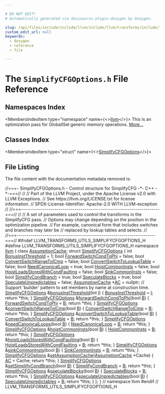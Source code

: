 ```yaml
---

# DO NOT EDIT!
# Automatically generated via docusaurus-plugin-doxygen by Doxygen.

slug: /api/files/include/include/llvm/include/llvm/transforms/include/llvm/transforms/utils/simplifycfgoptions-h
custom_edit_url: null
keywords:
  - doxygen
  - reference
  - file

---
```





# The `SimplifyCFGOptions.h` File Reference

<DoxygenPage pluginConfig={pluginConfig}>



## Namespaces Index

<MembersIndex>

<MembersIndexItem
  type="namespace"
  name={<><a href="/docs/api/namespaces/llvm">llvm</a></>}>
This is an optimization pass for GlobalISel generic memory operations. <a href="/docs/api/namespaces/llvm/#details">More...</a>
</MembersIndexItem>

</MembersIndex>

## Classes Index

<MembersIndex>

<MembersIndexItem
  type="struct"
  name={<><a href="/docs/api/structs/llvm/simplifycfgoptions">SimplifyCFGOptions</a></>}>
</MembersIndexItem>

</MembersIndex>


## File Listing

The file content with the documentation metadata removed is:

<ProgramListing>

<Link id="l00001" /><CodeLine lineNumber="1"><Highlight kind="comment">//===- SimplifyCFGOptions.h - Control structure for SimplifyCFG -&#42;- C++ -&#42;-===//</Highlight><Highlight kind="normal"></Highlight></CodeLine>
<Link id="l00002" /><CodeLine lineNumber="2"><Highlight kind="normal"></Highlight><Highlight kind="comment">//</Highlight><Highlight kind="normal"></Highlight></CodeLine>
<Link id="l00003" /><CodeLine lineNumber="3"><Highlight kind="normal"></Highlight><Highlight kind="comment">// Part of the LLVM Project, under the Apache License v2.0 with LLVM Exceptions.</Highlight><Highlight kind="normal"></Highlight></CodeLine>
<Link id="l00004" /><CodeLine lineNumber="4"><Highlight kind="normal"></Highlight><Highlight kind="comment">// See https://llvm.org/LICENSE.txt for license information.</Highlight><Highlight kind="normal"></Highlight></CodeLine>
<Link id="l00005" /><CodeLine lineNumber="5"><Highlight kind="normal"></Highlight><Highlight kind="comment">// SPDX-License-Identifier: Apache-2.0 WITH LLVM-exception</Highlight><Highlight kind="normal"></Highlight></CodeLine>
<Link id="l00006" /><CodeLine lineNumber="6"><Highlight kind="normal"></Highlight><Highlight kind="comment">//</Highlight><Highlight kind="normal"></Highlight></CodeLine>
<Link id="l00007" /><CodeLine lineNumber="7"><Highlight kind="normal"></Highlight><Highlight kind="comment">//===----------------------------------------------------------------------===//</Highlight><Highlight kind="normal"></Highlight></CodeLine>
<Link id="l00008" /><CodeLine lineNumber="8"><Highlight kind="normal"></Highlight><Highlight kind="comment">//</Highlight><Highlight kind="normal"></Highlight></CodeLine>
<Link id="l00009" /><CodeLine lineNumber="9"><Highlight kind="normal"></Highlight><Highlight kind="comment">// A set of parameters used to control the transforms in the SimplifyCFG pass.</Highlight><Highlight kind="normal"></Highlight></CodeLine>
<Link id="l00010" /><CodeLine lineNumber="10"><Highlight kind="normal"></Highlight><Highlight kind="comment">// Options may change depending on the position in the optimization pipeline.</Highlight><Highlight kind="normal"></Highlight></CodeLine>
<Link id="l00011" /><CodeLine lineNumber="11"><Highlight kind="normal"></Highlight><Highlight kind="comment">// For example, canonical form that includes switches and branches may later be</Highlight><Highlight kind="normal"></Highlight></CodeLine>
<Link id="l00012" /><CodeLine lineNumber="12"><Highlight kind="normal"></Highlight><Highlight kind="comment">// replaced by lookup tables and selects.</Highlight><Highlight kind="normal"></Highlight></CodeLine>
<Link id="l00013" /><CodeLine lineNumber="13"><Highlight kind="normal"></Highlight><Highlight kind="comment">//</Highlight><Highlight kind="normal"></Highlight></CodeLine>
<Link id="l00014" /><CodeLine lineNumber="14"><Highlight kind="normal"></Highlight><Highlight kind="comment">//===----------------------------------------------------------------------===//</Highlight><Highlight kind="normal"></Highlight></CodeLine>
<Link id="l00015" /><CodeLine lineNumber="15"><Highlight kind="normal"></Highlight></CodeLine>
<Link id="l00016" /><CodeLine lineNumber="16"><Highlight kind="normal"></Highlight><Highlight kind="preprocessor">#ifndef LLVM&#95;TRANSFORMS&#95;UTILS&#95;SIMPLIFYCFGOPTIONS&#95;H</Highlight><Highlight kind="normal"></Highlight></CodeLine>
<Link id="l00017" /><CodeLine lineNumber="17"><Highlight kind="normal"></Highlight><Highlight kind="preprocessor">#define LLVM&#95;TRANSFORMS&#95;UTILS&#95;SIMPLIFYCFGOPTIONS&#95;H</Highlight><Highlight kind="normal"></Highlight></CodeLine>
<Link id="l00018" /><CodeLine lineNumber="18"><Highlight kind="normal"></Highlight></CodeLine>
<Link id="l00019" /><CodeLine lineNumber="19"><Highlight kind="normal"></Highlight><Highlight kind="keyword">namespace </Highlight><Highlight kind="normal"><a href="/docs/api/namespaces/llvm">llvm</a> &#123;</Highlight></CodeLine>
<Link id="l00020" /><CodeLine lineNumber="20"><Highlight kind="normal"></Highlight></CodeLine>
<Link id="l00021" /><CodeLine lineNumber="21"><Highlight kind="normal"></Highlight><Highlight kind="keyword">class </Highlight><Highlight kind="normal"><a href="/docs/api/classes/llvm/assumptioncache">AssumptionCache</a>;</Highlight></CodeLine>
<Link id="l00022" /><CodeLine lineNumber="22"><Highlight kind="normal"></Highlight></CodeLine>
<Link id="l00023" /><CodeLine lineNumber="23" lineLink="/docs/api/structs/llvm/simplifycfgoptions"><Highlight kind="normal"></Highlight><Highlight kind="keyword">struct </Highlight><Highlight kind="normal"><a href="/docs/api/structs/llvm/simplifycfgoptions">SimplifyCFGOptions</a> &#123;</Highlight></CodeLine>
<Link id="l00024" /><CodeLine lineNumber="24" lineLink="/docs/api/structs/llvm/simplifycfgoptions/#aa9a729056fabb32992701eebdd7cf5b9"><Highlight kind="normal">  </Highlight><Highlight kind="keywordtype">int</Highlight><Highlight kind="normal"> <a href="/docs/api/structs/llvm/simplifycfgoptions/#aa9a729056fabb32992701eebdd7cf5b9">BonusInstThreshold</a> = 1;</Highlight></CodeLine>
<Link id="l00025" /><CodeLine lineNumber="25" lineLink="/docs/api/structs/llvm/simplifycfgoptions/#a415f2d1a54619f02c4754aeddec50ce9"><Highlight kind="normal">  </Highlight><Highlight kind="keywordtype">bool</Highlight><Highlight kind="normal"> <a href="/docs/api/structs/llvm/simplifycfgoptions/#a415f2d1a54619f02c4754aeddec50ce9">ForwardSwitchCondToPhi</a> = </Highlight><Highlight kind="keyword">false</Highlight><Highlight kind="normal">;</Highlight></CodeLine>
<Link id="l00026" /><CodeLine lineNumber="26" lineLink="/docs/api/structs/llvm/simplifycfgoptions/#a7a1ae16c64cd5c58b1a3620734e235e3"><Highlight kind="normal">  </Highlight><Highlight kind="keywordtype">bool</Highlight><Highlight kind="normal"> <a href="/docs/api/structs/llvm/simplifycfgoptions/#a7a1ae16c64cd5c58b1a3620734e235e3">ConvertSwitchRangeToICmp</a> = </Highlight><Highlight kind="keyword">false</Highlight><Highlight kind="normal">;</Highlight></CodeLine>
<Link id="l00027" /><CodeLine lineNumber="27" lineLink="/docs/api/structs/llvm/simplifycfgoptions/#ac4904d8402bc7fc278ba06526a82f5ab"><Highlight kind="normal">  </Highlight><Highlight kind="keywordtype">bool</Highlight><Highlight kind="normal"> <a href="/docs/api/structs/llvm/simplifycfgoptions/#ac4904d8402bc7fc278ba06526a82f5ab">ConvertSwitchToLookupTable</a> = </Highlight><Highlight kind="keyword">false</Highlight><Highlight kind="normal">;</Highlight></CodeLine>
<Link id="l00028" /><CodeLine lineNumber="28" lineLink="/docs/api/structs/llvm/simplifycfgoptions/#a00130b7d271c765983efba64bd397112"><Highlight kind="normal">  </Highlight><Highlight kind="keywordtype">bool</Highlight><Highlight kind="normal"> <a href="/docs/api/structs/llvm/simplifycfgoptions/#a00130b7d271c765983efba64bd397112">NeedCanonicalLoop</a> = </Highlight><Highlight kind="keyword">true</Highlight><Highlight kind="normal">;</Highlight></CodeLine>
<Link id="l00029" /><CodeLine lineNumber="29" lineLink="/docs/api/structs/llvm/simplifycfgoptions/#a54ed821c6abe06edcd8431a6ebc09d5a"><Highlight kind="normal">  </Highlight><Highlight kind="keywordtype">bool</Highlight><Highlight kind="normal"> <a href="/docs/api/structs/llvm/simplifycfgoptions/#a54ed821c6abe06edcd8431a6ebc09d5a">HoistCommonInsts</a> = </Highlight><Highlight kind="keyword">false</Highlight><Highlight kind="normal">;</Highlight></CodeLine>
<Link id="l00030" /><CodeLine lineNumber="30" lineLink="/docs/api/structs/llvm/simplifycfgoptions/#ad648648921ea172a1bc37fe50dc2528c"><Highlight kind="normal">  </Highlight><Highlight kind="keywordtype">bool</Highlight><Highlight kind="normal"> <a href="/docs/api/structs/llvm/simplifycfgoptions/#ad648648921ea172a1bc37fe50dc2528c">HoistLoadsStoresWithCondFaulting</a> = </Highlight><Highlight kind="keyword">false</Highlight><Highlight kind="normal">;</Highlight></CodeLine>
<Link id="l00031" /><CodeLine lineNumber="31" lineLink="/docs/api/structs/llvm/simplifycfgoptions/#a1fcd608e63dee5c02b20940b343e6136"><Highlight kind="normal">  </Highlight><Highlight kind="keywordtype">bool</Highlight><Highlight kind="normal"> <a href="/docs/api/structs/llvm/simplifycfgoptions/#a1fcd608e63dee5c02b20940b343e6136">SinkCommonInsts</a> = </Highlight><Highlight kind="keyword">false</Highlight><Highlight kind="normal">;</Highlight></CodeLine>
<Link id="l00032" /><CodeLine lineNumber="32" lineLink="/docs/api/structs/llvm/simplifycfgoptions/#abadf14dd76729fe095006adef8d874ef"><Highlight kind="normal">  </Highlight><Highlight kind="keywordtype">bool</Highlight><Highlight kind="normal"> <a href="/docs/api/structs/llvm/simplifycfgoptions/#abadf14dd76729fe095006adef8d874ef">SimplifyCondBranch</a> = </Highlight><Highlight kind="keyword">true</Highlight><Highlight kind="normal">;</Highlight></CodeLine>
<Link id="l00033" /><CodeLine lineNumber="33" lineLink="/docs/api/structs/llvm/simplifycfgoptions/#a9bd9c76a628f65f46440e677ca3a85a4"><Highlight kind="normal">  </Highlight><Highlight kind="keywordtype">bool</Highlight><Highlight kind="normal"> <a href="/docs/api/structs/llvm/simplifycfgoptions/#a9bd9c76a628f65f46440e677ca3a85a4">SpeculateBlocks</a> = </Highlight><Highlight kind="keyword">true</Highlight><Highlight kind="normal">;</Highlight></CodeLine>
<Link id="l00034" /><CodeLine lineNumber="34" lineLink="/docs/api/structs/llvm/simplifycfgoptions/#ad32b7302e2991af4069776c95f9d3a0f"><Highlight kind="normal">  </Highlight><Highlight kind="keywordtype">bool</Highlight><Highlight kind="normal"> <a href="/docs/api/structs/llvm/simplifycfgoptions/#ad32b7302e2991af4069776c95f9d3a0f">SpeculateUnpredictables</a> = </Highlight><Highlight kind="keyword">false</Highlight><Highlight kind="normal">;</Highlight></CodeLine>
<Link id="l00035" /><CodeLine lineNumber="35"><Highlight kind="normal"></Highlight></CodeLine>
<Link id="l00036" /><CodeLine lineNumber="36" lineLink="/docs/api/structs/llvm/simplifycfgoptions/#a2b24a7576868d2b5eb9da580ae9fd2ed"><Highlight kind="normal">  <a href="/docs/api/classes/llvm/assumptioncache">AssumptionCache</a> &#42;<a href="/docs/api/structs/llvm/simplifycfgoptions/#a2b24a7576868d2b5eb9da580ae9fd2ed">AC</a> = </Highlight><Highlight kind="keyword">nullptr</Highlight><Highlight kind="normal">;</Highlight></CodeLine>
<Link id="l00037" /><CodeLine lineNumber="37"><Highlight kind="normal"></Highlight></CodeLine>
<Link id="l00038" /><CodeLine lineNumber="38"><Highlight kind="normal">  </Highlight><Highlight kind="comment">// Support &#39;builder&#39; pattern to set members by name at construction time.</Highlight><Highlight kind="normal"></Highlight></CodeLine>
<Link id="l00039" /><CodeLine lineNumber="39" lineLink="/docs/api/structs/llvm/simplifycfgoptions/#ad05c23fced1261abee2dba70c98138ed"><Highlight kind="normal">  <a href="/docs/api/structs/llvm/simplifycfgoptions">SimplifyCFGOptions</a> &amp;<a href="/docs/api/structs/llvm/simplifycfgoptions/#ad05c23fced1261abee2dba70c98138ed">bonusInstThreshold</a>(</Highlight><Highlight kind="keywordtype">int</Highlight><Highlight kind="normal"> <a href="/docs/api/files/lib/lib/support/md5-cpp/#ac0eafdc9ee161b71e7af98af736952fd">I</a>) &#123;</Highlight></CodeLine>
<Link id="l00040" /><CodeLine lineNumber="40"><Highlight kind="normal">    <a href="/docs/api/structs/llvm/simplifycfgoptions/#aa9a729056fabb32992701eebdd7cf5b9">BonusInstThreshold</a> = <a href="/docs/api/files/lib/lib/support/md5-cpp/#ac0eafdc9ee161b71e7af98af736952fd">I</a>;</Highlight></CodeLine>
<Link id="l00041" /><CodeLine lineNumber="41"><Highlight kind="normal">    </Highlight><Highlight kind="keywordflow">return</Highlight><Highlight kind="normal"> &#42;</Highlight><Highlight kind="keyword">this</Highlight><Highlight kind="normal">;</Highlight></CodeLine>
<Link id="l00042" /><CodeLine lineNumber="42"><Highlight kind="normal">  &#125;</Highlight></CodeLine>
<Link id="l00043" /><CodeLine lineNumber="43" lineLink="/docs/api/structs/llvm/simplifycfgoptions/#aedf9db6a1460d939cf4835f6c1722d13"><Highlight kind="normal">  <a href="/docs/api/structs/llvm/simplifycfgoptions">SimplifyCFGOptions</a> &amp;<a href="/docs/api/structs/llvm/simplifycfgoptions/#aedf9db6a1460d939cf4835f6c1722d13">forwardSwitchCondToPhi</a>(</Highlight><Highlight kind="keywordtype">bool</Highlight><Highlight kind="normal"> <a href="/docs/api/files/lib/lib/ir/builtingcs-cpp/#ae76959fe811ba090de4cba69ac00f1da">B</a>) &#123;</Highlight></CodeLine>
<Link id="l00044" /><CodeLine lineNumber="44"><Highlight kind="normal">    <a href="/docs/api/structs/llvm/simplifycfgoptions/#a415f2d1a54619f02c4754aeddec50ce9">ForwardSwitchCondToPhi</a> = <a href="/docs/api/files/lib/lib/ir/builtingcs-cpp/#ae76959fe811ba090de4cba69ac00f1da">B</a>;</Highlight></CodeLine>
<Link id="l00045" /><CodeLine lineNumber="45"><Highlight kind="normal">    </Highlight><Highlight kind="keywordflow">return</Highlight><Highlight kind="normal"> &#42;</Highlight><Highlight kind="keyword">this</Highlight><Highlight kind="normal">;</Highlight></CodeLine>
<Link id="l00046" /><CodeLine lineNumber="46"><Highlight kind="normal">  &#125;</Highlight></CodeLine>
<Link id="l00047" /><CodeLine lineNumber="47" lineLink="/docs/api/structs/llvm/simplifycfgoptions/#a5c63a6b70d0435ddeac879e6d23e4470"><Highlight kind="normal">  <a href="/docs/api/structs/llvm/simplifycfgoptions">SimplifyCFGOptions</a> &amp;<a href="/docs/api/structs/llvm/simplifycfgoptions/#a5c63a6b70d0435ddeac879e6d23e4470">convertSwitchRangeToICmp</a>(</Highlight><Highlight kind="keywordtype">bool</Highlight><Highlight kind="normal"> <a href="/docs/api/files/lib/lib/ir/builtingcs-cpp/#ae76959fe811ba090de4cba69ac00f1da">B</a>) &#123;</Highlight></CodeLine>
<Link id="l00048" /><CodeLine lineNumber="48"><Highlight kind="normal">    <a href="/docs/api/structs/llvm/simplifycfgoptions/#a7a1ae16c64cd5c58b1a3620734e235e3">ConvertSwitchRangeToICmp</a> = <a href="/docs/api/files/lib/lib/ir/builtingcs-cpp/#ae76959fe811ba090de4cba69ac00f1da">B</a>;</Highlight></CodeLine>
<Link id="l00049" /><CodeLine lineNumber="49"><Highlight kind="normal">    </Highlight><Highlight kind="keywordflow">return</Highlight><Highlight kind="normal"> &#42;</Highlight><Highlight kind="keyword">this</Highlight><Highlight kind="normal">;</Highlight></CodeLine>
<Link id="l00050" /><CodeLine lineNumber="50"><Highlight kind="normal">  &#125;</Highlight></CodeLine>
<Link id="l00051" /><CodeLine lineNumber="51" lineLink="/docs/api/structs/llvm/simplifycfgoptions/#a89ff5e531b6ccc25e904efeabe853593"><Highlight kind="normal">  <a href="/docs/api/structs/llvm/simplifycfgoptions">SimplifyCFGOptions</a> &amp;<a href="/docs/api/structs/llvm/simplifycfgoptions/#a89ff5e531b6ccc25e904efeabe853593">convertSwitchToLookupTable</a>(</Highlight><Highlight kind="keywordtype">bool</Highlight><Highlight kind="normal"> <a href="/docs/api/files/lib/lib/ir/builtingcs-cpp/#ae76959fe811ba090de4cba69ac00f1da">B</a>) &#123;</Highlight></CodeLine>
<Link id="l00052" /><CodeLine lineNumber="52"><Highlight kind="normal">    <a href="/docs/api/structs/llvm/simplifycfgoptions/#ac4904d8402bc7fc278ba06526a82f5ab">ConvertSwitchToLookupTable</a> = <a href="/docs/api/files/lib/lib/ir/builtingcs-cpp/#ae76959fe811ba090de4cba69ac00f1da">B</a>;</Highlight></CodeLine>
<Link id="l00053" /><CodeLine lineNumber="53"><Highlight kind="normal">    </Highlight><Highlight kind="keywordflow">return</Highlight><Highlight kind="normal"> &#42;</Highlight><Highlight kind="keyword">this</Highlight><Highlight kind="normal">;</Highlight></CodeLine>
<Link id="l00054" /><CodeLine lineNumber="54"><Highlight kind="normal">  &#125;</Highlight></CodeLine>
<Link id="l00055" /><CodeLine lineNumber="55" lineLink="/docs/api/structs/llvm/simplifycfgoptions/#ae8295f73dcf8ec85c6ba873cd989a677"><Highlight kind="normal">  <a href="/docs/api/structs/llvm/simplifycfgoptions">SimplifyCFGOptions</a> &amp;<a href="/docs/api/structs/llvm/simplifycfgoptions/#ae8295f73dcf8ec85c6ba873cd989a677">needCanonicalLoops</a>(</Highlight><Highlight kind="keywordtype">bool</Highlight><Highlight kind="normal"> <a href="/docs/api/files/lib/lib/ir/builtingcs-cpp/#ae76959fe811ba090de4cba69ac00f1da">B</a>) &#123;</Highlight></CodeLine>
<Link id="l00056" /><CodeLine lineNumber="56"><Highlight kind="normal">    <a href="/docs/api/structs/llvm/simplifycfgoptions/#a00130b7d271c765983efba64bd397112">NeedCanonicalLoop</a> = <a href="/docs/api/files/lib/lib/ir/builtingcs-cpp/#ae76959fe811ba090de4cba69ac00f1da">B</a>;</Highlight></CodeLine>
<Link id="l00057" /><CodeLine lineNumber="57"><Highlight kind="normal">    </Highlight><Highlight kind="keywordflow">return</Highlight><Highlight kind="normal"> &#42;</Highlight><Highlight kind="keyword">this</Highlight><Highlight kind="normal">;</Highlight></CodeLine>
<Link id="l00058" /><CodeLine lineNumber="58"><Highlight kind="normal">  &#125;</Highlight></CodeLine>
<Link id="l00059" /><CodeLine lineNumber="59" lineLink="/docs/api/structs/llvm/simplifycfgoptions/#aa247e3012bca9401a3f05b1cc07323e4"><Highlight kind="normal">  <a href="/docs/api/structs/llvm/simplifycfgoptions">SimplifyCFGOptions</a> &amp;<a href="/docs/api/structs/llvm/simplifycfgoptions/#aa247e3012bca9401a3f05b1cc07323e4">hoistCommonInsts</a>(</Highlight><Highlight kind="keywordtype">bool</Highlight><Highlight kind="normal"> <a href="/docs/api/files/lib/lib/ir/builtingcs-cpp/#ae76959fe811ba090de4cba69ac00f1da">B</a>) &#123;</Highlight></CodeLine>
<Link id="l00060" /><CodeLine lineNumber="60"><Highlight kind="normal">    <a href="/docs/api/structs/llvm/simplifycfgoptions/#a54ed821c6abe06edcd8431a6ebc09d5a">HoistCommonInsts</a> = <a href="/docs/api/files/lib/lib/ir/builtingcs-cpp/#ae76959fe811ba090de4cba69ac00f1da">B</a>;</Highlight></CodeLine>
<Link id="l00061" /><CodeLine lineNumber="61"><Highlight kind="normal">    </Highlight><Highlight kind="keywordflow">return</Highlight><Highlight kind="normal"> &#42;</Highlight><Highlight kind="keyword">this</Highlight><Highlight kind="normal">;</Highlight></CodeLine>
<Link id="l00062" /><CodeLine lineNumber="62"><Highlight kind="normal">  &#125;</Highlight></CodeLine>
<Link id="l00063" /><CodeLine lineNumber="63" lineLink="/docs/api/structs/llvm/simplifycfgoptions/#aef1efcaf07699505539cf43beacf8770"><Highlight kind="normal">  <a href="/docs/api/structs/llvm/simplifycfgoptions">SimplifyCFGOptions</a> &amp;<a href="/docs/api/structs/llvm/simplifycfgoptions/#aef1efcaf07699505539cf43beacf8770">hoistLoadsStoresWithCondFaulting</a>(</Highlight><Highlight kind="keywordtype">bool</Highlight><Highlight kind="normal"> <a href="/docs/api/files/lib/lib/ir/builtingcs-cpp/#ae76959fe811ba090de4cba69ac00f1da">B</a>) &#123;</Highlight></CodeLine>
<Link id="l00064" /><CodeLine lineNumber="64"><Highlight kind="normal">    <a href="/docs/api/structs/llvm/simplifycfgoptions/#ad648648921ea172a1bc37fe50dc2528c">HoistLoadsStoresWithCondFaulting</a> = <a href="/docs/api/files/lib/lib/ir/builtingcs-cpp/#ae76959fe811ba090de4cba69ac00f1da">B</a>;</Highlight></CodeLine>
<Link id="l00065" /><CodeLine lineNumber="65"><Highlight kind="normal">    </Highlight><Highlight kind="keywordflow">return</Highlight><Highlight kind="normal"> &#42;</Highlight><Highlight kind="keyword">this</Highlight><Highlight kind="normal">;</Highlight></CodeLine>
<Link id="l00066" /><CodeLine lineNumber="66"><Highlight kind="normal">  &#125;</Highlight></CodeLine>
<Link id="l00067" /><CodeLine lineNumber="67" lineLink="/docs/api/structs/llvm/simplifycfgoptions/#a56ab06cbc5b72af0e1a4a0e1f2be84d5"><Highlight kind="normal">  <a href="/docs/api/structs/llvm/simplifycfgoptions">SimplifyCFGOptions</a> &amp;<a href="/docs/api/structs/llvm/simplifycfgoptions/#a56ab06cbc5b72af0e1a4a0e1f2be84d5">sinkCommonInsts</a>(</Highlight><Highlight kind="keywordtype">bool</Highlight><Highlight kind="normal"> <a href="/docs/api/files/lib/lib/ir/builtingcs-cpp/#ae76959fe811ba090de4cba69ac00f1da">B</a>) &#123;</Highlight></CodeLine>
<Link id="l00068" /><CodeLine lineNumber="68"><Highlight kind="normal">    <a href="/docs/api/structs/llvm/simplifycfgoptions/#a1fcd608e63dee5c02b20940b343e6136">SinkCommonInsts</a> = <a href="/docs/api/files/lib/lib/ir/builtingcs-cpp/#ae76959fe811ba090de4cba69ac00f1da">B</a>;</Highlight></CodeLine>
<Link id="l00069" /><CodeLine lineNumber="69"><Highlight kind="normal">    </Highlight><Highlight kind="keywordflow">return</Highlight><Highlight kind="normal"> &#42;</Highlight><Highlight kind="keyword">this</Highlight><Highlight kind="normal">;</Highlight></CodeLine>
<Link id="l00070" /><CodeLine lineNumber="70"><Highlight kind="normal">  &#125;</Highlight></CodeLine>
<Link id="l00071" /><CodeLine lineNumber="71" lineLink="/docs/api/structs/llvm/simplifycfgoptions/#ae52ef1d880c7481f8e9922547148c13a"><Highlight kind="normal">  <a href="/docs/api/structs/llvm/simplifycfgoptions">SimplifyCFGOptions</a> &amp;<a href="/docs/api/structs/llvm/simplifycfgoptions/#ae52ef1d880c7481f8e9922547148c13a">setAssumptionCache</a>(<a href="/docs/api/classes/llvm/assumptioncache">AssumptionCache</a> &#42;Cache) &#123;</Highlight></CodeLine>
<Link id="l00072" /><CodeLine lineNumber="72"><Highlight kind="normal">    <a href="/docs/api/structs/llvm/simplifycfgoptions/#a2b24a7576868d2b5eb9da580ae9fd2ed">AC</a> = Cache;</Highlight></CodeLine>
<Link id="l00073" /><CodeLine lineNumber="73"><Highlight kind="normal">    </Highlight><Highlight kind="keywordflow">return</Highlight><Highlight kind="normal"> &#42;</Highlight><Highlight kind="keyword">this</Highlight><Highlight kind="normal">;</Highlight></CodeLine>
<Link id="l00074" /><CodeLine lineNumber="74"><Highlight kind="normal">  &#125;</Highlight></CodeLine>
<Link id="l00075" /><CodeLine lineNumber="75" lineLink="/docs/api/structs/llvm/simplifycfgoptions/#a0dfe2e37f1fa82e5b07a2cc7989b9413"><Highlight kind="normal">  <a href="/docs/api/structs/llvm/simplifycfgoptions">SimplifyCFGOptions</a> &amp;<a href="/docs/api/structs/llvm/simplifycfgoptions/#a0dfe2e37f1fa82e5b07a2cc7989b9413">setSimplifyCondBranch</a>(</Highlight><Highlight kind="keywordtype">bool</Highlight><Highlight kind="normal"> <a href="/docs/api/files/lib/lib/ir/builtingcs-cpp/#ae76959fe811ba090de4cba69ac00f1da">B</a>) &#123;</Highlight></CodeLine>
<Link id="l00076" /><CodeLine lineNumber="76"><Highlight kind="normal">    <a href="/docs/api/structs/llvm/simplifycfgoptions/#abadf14dd76729fe095006adef8d874ef">SimplifyCondBranch</a> = <a href="/docs/api/files/lib/lib/ir/builtingcs-cpp/#ae76959fe811ba090de4cba69ac00f1da">B</a>;</Highlight></CodeLine>
<Link id="l00077" /><CodeLine lineNumber="77"><Highlight kind="normal">    </Highlight><Highlight kind="keywordflow">return</Highlight><Highlight kind="normal"> &#42;</Highlight><Highlight kind="keyword">this</Highlight><Highlight kind="normal">;</Highlight></CodeLine>
<Link id="l00078" /><CodeLine lineNumber="78"><Highlight kind="normal">  &#125;</Highlight></CodeLine>
<Link id="l00079" /><CodeLine lineNumber="79"><Highlight kind="normal"></Highlight></CodeLine>
<Link id="l00080" /><CodeLine lineNumber="80" lineLink="/docs/api/structs/llvm/simplifycfgoptions/#ab81a3228a1328433d24b6c65709e81c0"><Highlight kind="normal">  <a href="/docs/api/structs/llvm/simplifycfgoptions">SimplifyCFGOptions</a> &amp;<a href="/docs/api/structs/llvm/simplifycfgoptions/#ab81a3228a1328433d24b6c65709e81c0">speculateBlocks</a>(</Highlight><Highlight kind="keywordtype">bool</Highlight><Highlight kind="normal"> <a href="/docs/api/files/lib/lib/ir/builtingcs-cpp/#ae76959fe811ba090de4cba69ac00f1da">B</a>) &#123;</Highlight></CodeLine>
<Link id="l00081" /><CodeLine lineNumber="81"><Highlight kind="normal">    <a href="/docs/api/structs/llvm/simplifycfgoptions/#a9bd9c76a628f65f46440e677ca3a85a4">SpeculateBlocks</a> = <a href="/docs/api/files/lib/lib/ir/builtingcs-cpp/#ae76959fe811ba090de4cba69ac00f1da">B</a>;</Highlight></CodeLine>
<Link id="l00082" /><CodeLine lineNumber="82"><Highlight kind="normal">    </Highlight><Highlight kind="keywordflow">return</Highlight><Highlight kind="normal"> &#42;</Highlight><Highlight kind="keyword">this</Highlight><Highlight kind="normal">;</Highlight></CodeLine>
<Link id="l00083" /><CodeLine lineNumber="83"><Highlight kind="normal">  &#125;</Highlight></CodeLine>
<Link id="l00084" /><CodeLine lineNumber="84" lineLink="/docs/api/structs/llvm/simplifycfgoptions/#a86cfb31cbc0820f074076217aafd68a3"><Highlight kind="normal">  <a href="/docs/api/structs/llvm/simplifycfgoptions">SimplifyCFGOptions</a> &amp;<a href="/docs/api/structs/llvm/simplifycfgoptions/#a86cfb31cbc0820f074076217aafd68a3">speculateUnpredictables</a>(</Highlight><Highlight kind="keywordtype">bool</Highlight><Highlight kind="normal"> <a href="/docs/api/files/lib/lib/ir/builtingcs-cpp/#ae76959fe811ba090de4cba69ac00f1da">B</a>) &#123;</Highlight></CodeLine>
<Link id="l00085" /><CodeLine lineNumber="85"><Highlight kind="normal">    <a href="/docs/api/structs/llvm/simplifycfgoptions/#ad32b7302e2991af4069776c95f9d3a0f">SpeculateUnpredictables</a> = <a href="/docs/api/files/lib/lib/ir/builtingcs-cpp/#ae76959fe811ba090de4cba69ac00f1da">B</a>;</Highlight></CodeLine>
<Link id="l00086" /><CodeLine lineNumber="86"><Highlight kind="normal">    </Highlight><Highlight kind="keywordflow">return</Highlight><Highlight kind="normal"> &#42;</Highlight><Highlight kind="keyword">this</Highlight><Highlight kind="normal">;</Highlight></CodeLine>
<Link id="l00087" /><CodeLine lineNumber="87"><Highlight kind="normal">  &#125;</Highlight></CodeLine>
<Link id="l00088" /><CodeLine lineNumber="88"><Highlight kind="normal">&#125;;</Highlight></CodeLine>
<Link id="l00089" /><CodeLine lineNumber="89"><Highlight kind="normal"></Highlight></CodeLine>
<Link id="l00090" /><CodeLine lineNumber="90"><Highlight kind="normal">&#125; </Highlight><Highlight kind="comment">// namespace llvm</Highlight><Highlight kind="normal"></Highlight></CodeLine>
<Link id="l00091" /><CodeLine lineNumber="91"><Highlight kind="normal"></Highlight></CodeLine>
<Link id="l00092" /><CodeLine lineNumber="92"><Highlight kind="normal"></Highlight><Highlight kind="preprocessor">#endif </Highlight><Highlight kind="comment">// LLVM&#95;TRANSFORMS&#95;UTILS&#95;SIMPLIFYCFGOPTIONS&#95;H</Highlight><Highlight kind="normal"></Highlight></CodeLine>

</ProgramListing>

</DoxygenPage>
